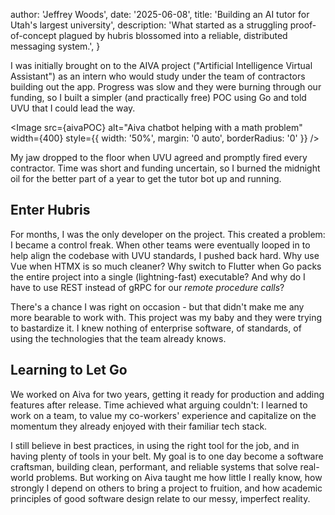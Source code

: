 
  author: 'Jeffrey Woods',
  date: '2025-06-08',
  title: 'Building an AI tutor for Utah\'s largest university',
  description:
    'What started as a struggling proof-of-concept plagued by hubris blossomed into a reliable, distributed messaging system.',
}


I was initially brought on to the AIVA project ("Artificial Intelligence Virtual Assistant") as an intern who would study under the team of contractors building out the app. Progress was slow and they were burning through our funding, so I built a simpler (and practically free) POC using Go and told UVU that I could lead the way.

<Image src={aivaPOC} alt="Aiva chatbot helping with a math problem" width={400} style={{ width: '50%', margin: '0 auto', borderRadius: '0' }} />

My jaw dropped to the floor when UVU agreed and promptly fired every contractor. Time was short and funding uncertain, so I burned the midnight oil for the better part of a year to get the tutor bot up and running.

## Enter Hubris

For months, I was the only developer on the project. This created a problem: 
I became a control freak. When other teams were eventually looped in to help 
align the codebase with UVU standards, I pushed back hard. Why use Vue when 
HTMX is so much cleaner? Why switch to Flutter when Go packs the entire 
project into a single (lightning-fast) executable? And why do I have to use 
REST instead of gRPC for our <i>remote procedure calls</i>?

There's a chance I was right on occasion - but that didn't make me any 
more bearable to work with. This project was my baby and they were 
trying to bastardize it. I knew nothing of enterprise software, of standards, 
of using the technologies that the team already knows.

## Learning to Let Go

We worked on Aiva for two years, getting it ready for production and adding features 
after release. Time achieved what arguing couldn't: I learned to work 
on a team, to value my co-workers' experience and capitalize on the momentum 
they already enjoyed with their familiar tech stack.

I still believe in best practices, in using the right tool for the job, and 
in having plenty of tools in your belt. My goal is to one day become a 
software craftsman, building clean, performant, and reliable systems that 
solve real-world problems. But working on Aiva taught me how little I really 
know, how strongly I depend on others to bring a project to fruition, and 
how academic principles of good software design relate to our messy, 
imperfect reality.